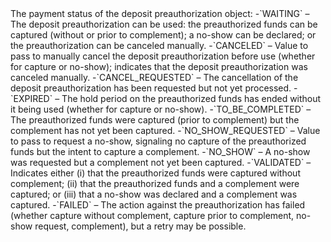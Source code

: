   
<ParamField body="PaymentStatus" type="string" required>     
The payment status of the deposit preauthorization object:  
-`WAITING` – The deposit preauthorization can be used: the preauthorized funds can be captured (without or prior to complement); a no-show can be declared; or the preauthorization can be canceled manually.  
-`CANCELED` – Value to pass to manually cancel the deposit preauthorization before use (whether for capture or no-show); indicates that the deposit preauthorization was canceled manually.  
-`CANCEL_REQUESTED` – The cancellation of the deposit preauthorization has been requested but not yet processed.  
-`EXPIRED` – The hold period on the preauthorized funds has ended without it being used (whether for capture or no-show).  
-`TO_BE_COMPLETED` – The preauthorized funds were captured (prior to complement) but the complement has not yet been captured.  
-`NO_SHOW_REQUESTED` – Value to pass to request a no-show, signaling no capture of the preauthorized funds but the intent to capture a complement.  
-`NO_SHOW` – A no-show was requested but a complement not yet been captured.  
-`VALIDATED` – Indicates either (i) that the preauthorized funds were captured without complement; (ii) that the preauthorized funds and a complement were captured; or (iii) that a no-show was declared and a complement was captured.  
-`FAILED` – The action against the preauthorization has failed (whether capture without complement, capture prior to complement, no-show request, complement), but a retry may be possible.  
</ParamField>